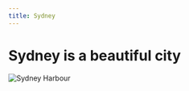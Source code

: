 ```yaml
---
title: Sydney
---
```


# Sydney is a beautiful city

![Sydney Harbour](./images/sydney.jpg "Photo by Keith Zhu on Unspalash")
